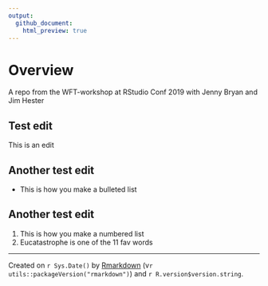 ```yaml
---
output:
  github_document:
    html_preview: true
---
```



<!-- README.md is generated from README.Rmd. Please edit that file -->

# Overview
A repo from the WFT-workshop at RStudio Conf 2019 with Jenny Bryan and Jim Hester

## Test edit
This is an edit

## Another test edit
* This is how you make a bulleted list

## Another test edit
1. This is how you make a numbered list
1. Eucatastrophe is one of the 11 fav words


-------------------------

Created on `r Sys.Date()` by [Rmarkdown](https://github.com/rstudio/rmarkdown)
(v`r utils::packageVersion("rmarkdown")`) and `r R.version$version.string`. 
